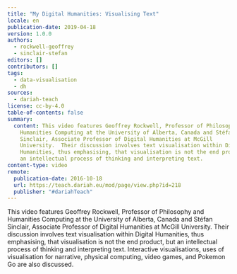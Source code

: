 ```yaml
---
title: "My Digital Humanities: Visualising Text"
locale: en
publication-date: 2019-04-18
version: 1.0.0
authors:
  - rockwell-geoffrey
  - sinclair-stefan
editors: []
contributors: []
tags:
  - data-visualisation
  - dh
sources:
  - dariah-teach
license: cc-by-4.0
table-of-contents: false
summary:
  content: This video features Geoffrey Rockwell, Professor of Philosophy and
    Humanities Computing at the University of Alberta, Canada and Stéfan
    Sinclair, Associate Professor of Digital Humanities at McGill
    University.  Their discussion involves text visualisation within Digital
    Humanities, thus emphasising, that visualisation is not the end product, but
    an intellectual process of thinking and interpreting text.
content-type: video
remote:
  publication-date: 2016-10-18
  url: https://teach.dariah.eu/mod/page/view.php?id=218
  publisher: "#dariahTeach"
---
```

This video features Geoffrey Rockwell, Professor of Philosophy and Humanities Computing at the University of Alberta, Canada and Stéfan Sinclair, Associate Professor of Digital Humanities at McGill University. Their discussion involves text visualisation within Digital Humanities, thus emphasising, that visualisation is not the end product, but an intellectual process of thinking and interpreting text. Interactive visualisations, uses of visualisation for narrative, physical computing, video games, and Pokemon Go are also discussed.

<VideoCard provider="youtube" id="uamyLcWtECg" title="Geoffrey Rockwell and Stéfan Sinclair on Visualising Text" image="/assets/content/assets/en/resources/external/my-digital-humanities-visualising-text/stefan-sinclair.jpg" />
